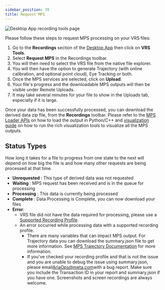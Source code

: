 ```yaml
---
sidebar_position: 70
title: Request MPS
---
```


![Desktop App recording tools page](/img/ARK/desktop_app_mps.png)

Please follow these steps to request MPS processing on your VRS files:
1. Go to the **Recordings** section of the [Desktop App](/docs/ARK/desktop_companion_app.mdx) then click on **VRS Tools**.
2. Select **Request MPS** in the Recordings toolbar.
3. You will then need to select the VRS file from the native file explorer.
4. You will then have the option to generate Trajectory (with online calibration, and optional point cloud), Eye Tracking or both.
5. Once the MPS services are selected, click on **Upload**.
6. Your file's progress and the downloadable MPS outputs will then be visible under Remote Uploads.
7. It may take several minutes for your file to show in the Uploads tab, especially if it is large.

Once your data has been successfully processed, you can download the derived data zip file, from the **Recordings** toolbar. Please refer to the [MPS Loader APIs](/docs/data_utilities/core_code_snippets/mps#load-mps-output) on how to load the output in Python/C++ and [visualization guide](/docs/data_utilities/visualization_guide#mps-static-scene-visualizer) on how to run the rich visualization tools to visualize all the MPS outputs.

## Status Types

How long it takes for a file to progress from one state to the next will depend on how big the file is and how many other requests are being processed at that time.

* **Unrequested** : This type of derived data was not requested
* **Waiting** : MPS request has been received and is in the queue for processing
* **Processing** : This data is currently being processed
* **Complete** : Data Processing is Complete, you can now download your files
* **Error**:
    * VRS file did not have the data required for processing, please use a [Supported Recording Profile](/docs/tech_spec/#recording-profiles).
    * An error occurred while processing data with a supported recording profile.
        * There are many variables that can impact MPS output. For Trajectory data you can download the summary.json file to get more information. See [MPS Trajectory Documentation](/docs/data_formats/mps/mps_summary) for more information.
        * If you've checked your recording profile and that is not the issue and you are unable to debug the issue using summary.json, please email[AriaOps@meta.com](mailto:AriaOps@meta.com)with a bug report. Make sure you include the Transaction ID in your report and summary.json if you have one. Screenshots and screen recordings are always welcome.

